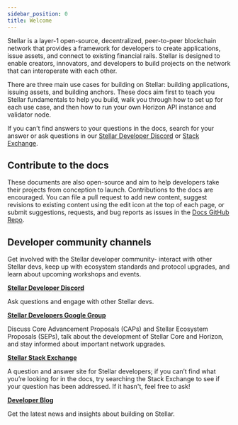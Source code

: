 ```yaml
---
sidebar_position: 0
title: Welcome
---
```


Stellar is a layer-1 open-source, decentralized, peer-to-peer blockchain network that provides a framework for developers to create applications, issue assets, and connect to existing financial rails. Stellar is designed to enable creators, innovators, and developers to build projects on the network that can interoperate with each other.

There are three main use cases for building on Stellar: building applications, issuing assets, and building anchors. These docs aim first to teach you Stellar fundamentals to help you build, walk you through how to set up for each use case, and then how to run your own Horizon API instance and validator node.

If you can’t find answers to your questions in the docs, search for your answer or ask questions in our [Stellar Developer Discord](https://discord.gg/stellardev) or [Stack Exchange](https://stellar.stackexchange.com/).

## Contribute to the docs

These documents are also open-source and aim to help developers take their projects from conception to launch. Contributions to the docs are encouraged. You can file a pull request to add new content, suggest revisions to existing content using the edit icon at the top of each page, or submit suggestions, requests, and bug reports as issues in the [Docs GitHub Repo](https://github.com/stellar/stellar-docs/issues).

## Developer community channels

Get involved with the Stellar developer community- interact with other Stellar devs, keep up with ecosystem standards and protocol upgrades, and learn about upcoming workshops and events.

[**Stellar Developer Discord**](https://discord.gg/stellardev)

Ask questions and engage with other Stellar devs.

[**Stellar Developers Google Group**](https://groups.google.com/g/stellar-dev)

Discuss Core Advancement Proposals (CAPs) and Stellar Ecosystem Proposals (SEPs), talk about the development of Stellar Core and Horizon, and stay informed about important network upgrades.

[**Stellar Stack Exchange**](https://stellar.stackexchange.com/)

A question and answer site for Stellar developers; if you can’t find what you’re looking for in the docs, try searching the Stack Exchange to see if your question has been addressed. If it hasn't, feel free to ask!

[**Developer Blog**](https://www.stellar.org/developers-blog)

Get the latest news and insights about building on Stellar.
